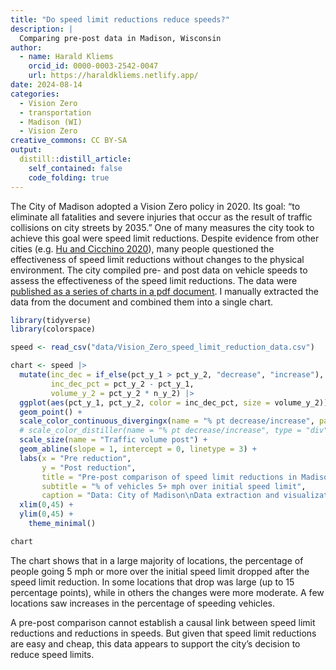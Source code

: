 ```yaml
---
title: "Do speed limit reductions reduce speeds?"
description: |
  Comparing pre-post data in Madison, Wisconsin
author:
  - name: Harald Kliems 
    orcid_id: 0000-0003-2542-0047
    url: https://haraldkliems.netlify.app/
date: 2024-08-14
categories:
  - Vision Zero
  - transportation
  - Madison (WI)
  - Vision Zero
creative_commons: CC BY-SA
output:
  distill::distill_article:
    self_contained: false
    code_folding: true
---
```


The City of Madison adopted a Vision Zero policy in 2020. Its goal: "to eliminate all fatalities and severe injuries that occur as the result of traffic collisions on city streets by 2035." One of many measures the city took to achieve this goal were speed limit reductions. Despite evidence from other cities (e.g. [Hu and Cicchino 2020](https://injuryprevention.bmj.com/content/26/2/99)), many people questioned the effectiveness of speed limit reductions without changes to the physical environment. The city compiled pre- and post data on vehicle speeds to assess the effectiveness of the speed limit reductions. The data were [published as a series of charts in a pdf document](https://www.cityofmadison.com/transportation/documents/vision-zero/2020-2022%20Vision%20Zero_Progress%20Report%20APPENDIX%20A.pdf). I manually extracted the data from the document and combined them into a single chart. 

```r

library(tidyverse)
library(colorspace)

speed <- read_csv("data/Vision_Zero_speed_limit_reduction_data.csv")

chart <- speed |> 
  mutate(inc_dec = if_else(pct_y_1 > pct_y_2, "decrease", "increase"),
         inc_dec_pct = pct_y_2 - pct_y_1,
         volume_y_2 = pct_y_2 * n_y_2) |> 
  ggplot(aes(pct_y_1, pct_y_2, color = inc_dec_pct, size = volume_y_2)) +
  geom_point() +
  scale_color_continuous_divergingx(name = "% pt decrease/increase", palette = 'RdBu', mid = 0) +
  # scale_color_distiller(name = "% pt decrease/increase", type = "div", palette = "BrBG") +
  scale_size(name = "Traffic volume post") +
  geom_abline(slope = 1, intercept = 0, linetype = 3) +
  labs(x = "Pre reduction",
       y = "Post reduction",
       title = "Pre-post comparison of speed limit reductions in Madison",
       subtitle = "% of vehicles 5+ mph over initial speed limit",
       caption = "Data: City of Madison\nData extraction and visualization: Harald Kliems") +
  xlim(0,45) +
  ylim(0,45) +
    theme_minimal()

chart
```

The chart shows that in a large majority of locations, the percentage of people going 5 mph or more over the initial speed limit dropped after the speed limit reduction. In some locations that drop was large (up to 15 percentage points), while in others the changes were more moderate. A few locations saw increases in the percentage of speeding vehicles. 

A pre-post comparison cannot establish a causal link between speed limit reductions and reductions in speeds. But given that speed limit reductions are easy and cheap, this data appears to support the city's decision to reduce speed limits. 